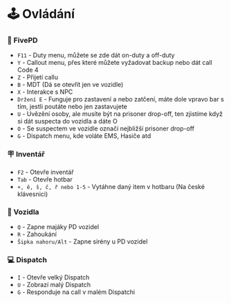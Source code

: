 # 🕹️ Ovládání

### 👮 FivePD

* `F11` - Duty menu, můžete se zde dát on-duty a off-duty
* `Y` - Callout menu, přes které můžete vyžadovat backup nebo dát call Code 4
* `Z` - Přijetí callu
* `B` - MDT (Dá se otevřít jen ve vozidle)
* `X` - Interakce s NPC
* `Držení E` - Funguje pro zastavení a nebo zatčení, máte dole vpravo bar s tím, jestli poutáte nebo jen zastavujete
* `U` - Uvězění osoby, ale musíte být na prisoner drop-off, ten zjistíme když si dát suspecta do vozidla a dáte O
* `O` - Se suspectem ve vozidle označí nejbližší prisoner drop-off
* `G` - Dispatch menu, kde voláte EMS, Hasiče atd

### 🪧 Inventář

* `F2` - Otevře inventář
* `Tab` - Otevře hotbar
* `+, ě, š, č, ř nebo 1-5` - Vytáhne daný item v hotbaru (Na české klávesnici)

### 🚗 Vozidla

* `Q` - Zapne majáky PD vozidel
* `R` - Zahoukání
* `Šipka nahoru/Alt` - Zapne sirény u PD vozidel

### 💻 Dispatch

* `I` - Otevře velký Dispatch
* `U` - Zobrazí malý Dispatch
* `G` - Responduje na call v malém Dispatchi
